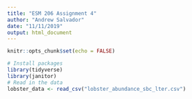 ```yaml
---
title: "ESM 206 Assignment 4"
author: "Andrew Salvador"
date: "11/11/2019"
output: html_document
---
```


```r
knitr::opts_chunk$set(echo = FALSE)
```

```r
# Install packages
library(tidyverse)
library(janitor)
# Read in the data
lobster_data <- read_csv("lobster_abundance_sbc_lter.csv")
```

